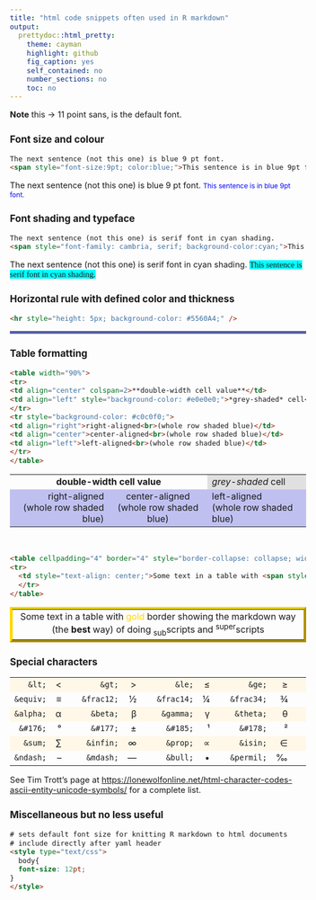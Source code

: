 ```yaml
---
title: "html code snippets often used in R markdown"
output:
  prettydoc::html_pretty:
    theme: cayman
    highlight: github
    fig_caption: yes
    self_contained: no
    number_sections: no
    toc: no
---
```


<style type="text/css">
  body{
  font-size: 11pt;
}
</style>

**Note** this &#8594; 11 point sans, is the default font.

### Font size and colour
```html
The next sentence (not this one) is blue 9 pt font. 
<span style="font-size:9pt; color:blue;">This sentence is in blue 9pt font.</span>
```
The next sentence (not this one) is blue 9 pt font. 
<span style="font-size:9pt; color:blue;">This sentence is in blue 9pt font.</span>

### Font shading and typeface
```html
The next sentence (not this one) is serif font in cyan shading. 
<span style="font-family: cambria, serif; background-color:cyan;">This sentence is serif font in cyan shading.</span>
```
The next sentence (not this one) is serif font in cyan shading. 
<span style="font-family: cambria, serif; background-color:cyan;">This sentence is serif font in cyan shading.</span>

### Horizontal rule with defined color and thickness
```html
<hr style="height: 5px; background-color: #5560A4;" />
```
<hr style="height: 5px; background-color: #5560A4;" />

### Table formatting
```html
<table width="90%">
<tr>
<td align="center" colspan=2>**double-width cell value**</td>
<td align="left" style="background-color: #e0e0e0;">*grey-shaded* cell</td>
</tr>
<tr style="background-color: #c0c0f0;">
<td align="right">right-aligned<br>(whole row shaded blue)</td>
<td align="center">center-aligned<br>(whole row shaded blue)</td>
<td align="left">left-aligned<br>(whole row shaded blue)</td>
</tr>
</table>
```
<table width="90%">
<tr>
<td align="center" colspan=2>**double-width cell value**</td>
<td align="left" style="background-color: #e0e0e0;">*grey-shaded* cell</td>
</tr>
<tr style="background-color: #c0c0f0;">
<td align="right">right-aligned<br>(whole row shaded blue)</td>
<td align="center">center-aligned<br>(whole row shaded blue)</td>
<td align="left">left-aligned<br>(whole row shaded blue)</td>
</tr>
</table>
<p>&nbsp;</p>

```html
<table cellpadding="4" border="4" style="border-collapse: collapse; width: 100%; border-color: #FFD700;">
<tr>
  <td style="text-align: center;">Some text in a table with <span style="color:#FFD700;">gold</span> border showing the markdown way (the **best** way) of doing ~sub~scripts and ^super^scripts</td>
  </tr>
</table>
```

<table cellpadding="4" border="4" style="border-collapse: collapse; width: 100%; border-color: #FFD700;">
<tr>
  <td style="text-align: center;">Some text in a table with <span style="color:#FFD700;">gold</span> border showing the markdown way (the **best** way) of doing ~sub~scripts and ^super^scripts</td>
  </tr>
</table>

### Special characters

<table width="100%" border="0">
<tr align="right" style="background-color: #FFF8E8;"><td>`&lt;`</td> <td>&lt;</td> <td>&nbsp;</td> <td>`&gt;`</td> <td>&gt;</td> <td>&nbsp;</td> <td>`&le;`</td> <td>&le;</td> <td>&nbsp;</td> <td>`&ge;`</td> <td>&ge;</td> <td>&nbsp;</td> <td>`&asymp;`</td> <td>&asymp;</td> <td>&nbsp;</td> <td>`&ne;`</td> <td>&ne;</td></tr>

<tr align="right"><td>`&equiv;`</td> <td>&equiv;</td> <td>&nbsp;</td> <td>`&frac12;`</td> <td>&frac12;</td> <td>&nbsp;</td> <td>`&frac14;`</td> <td>&frac14;</td> <td>&nbsp;</td> <td>`&frac34;`</td> <td>&frac34;</td> <td>&nbsp;</td> <td>`&#8652;`</td> <td>&#8652;</td> <td>&nbsp;</td> <td>`&#8680;`</td> <td>&#8680;</td></tr>

<tr align="right" style="background-color: #FFF8E8;"><td>`&alpha;`</td> <td>&alpha;</td> <td>&nbsp;</td> <td>`&beta;`</td> <td>&beta;</td> <td>&nbsp;</td> <td>`&gamma;`</td> <td>&gamma;</td> <td>&nbsp;</td> <td>`&theta;`</td> <td>&theta;</td> <td>&nbsp;</td> <td>`&mu;`</td> <td>&mu;</td> <td>&nbsp;</td> <td>`&pi;`</td> <td>&pi;</td></tr>

<tr align="right"><td>`&#176;`</td> <td>&#176;</td> <td>&nbsp;</td> <td>`&#177;`</td> <td>&#177;</td> <td>&nbsp;</td> <td>`&#185;`</td> <td>&#185;</td> <td>&nbsp;</td> <td>`&#178;`</td> <td>&#178;</td> <td>&nbsp;</td> <td>`&#179;`</td> <td>&#179;</td> <td>&nbsp;</td> <td>`&#215;`</td> <td>&#215;</td></tr>

<tr align="right" style="background-color: #FFF8E8;"><td>`&sum;`</td> <td>&sum;</td> <td>&nbsp;</td> <td>`&infin;`</td> <td>&infin;</td> <td>&nbsp;</td> <td>`&prop;`</td> <td>&prop;</td> <td>&nbsp;</td> <td>`&isin;`</td> <td>&isin;</td> <td>&nbsp;</td> <td>`&minus;`</td> <td>&minus;</td> <td>&nbsp;</td> <td>`&#247;`</td> <td>&#247;</td></tr>

<tr align="right"><td>`&ndash;`</td> <td>&ndash;</td> <td>&nbsp;</td> <td>`&mdash;`</td> <td>&mdash;</td> <td>&nbsp;</td> <td>`&bull;`</td> <td>&bull;</td> <td>&nbsp;</td> <td>`&permil;`</td> <td>&permil;</td> <td>&nbsp;</td> <td>`&there4;`</td> <td>&there4;</td> <td>&nbsp;</td> <td>`&Delta;`</td> <td>&Delta;</td></tr>

</table>
See Tim Trott's page at <https://lonewolfonline.net/html-character-codes-ascii-entity-unicode-symbols/> for a complete list.

### Miscellaneous but no less useful
```html
# sets default font size for knitting R markdown to html documents
# include directly after yaml header
<style type="text/css">
  body{
  font-size: 12pt;
}
</style>
```

<p>&nbsp;</p>
